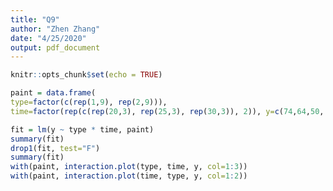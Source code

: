 ```yaml
---
title: "Q9"
author: "Zhen Zhang"
date: "4/25/2020"
output: pdf_document
---
```


```r
knitr::opts_chunk$set(echo = TRUE)
```
```r
paint = data.frame(
type=factor(c(rep(1,9), rep(2,9))),
time=factor(rep(c(rep(20,3), rep(25,3), rep(30,3)), 2)), y=c(74,64,50, 73,61,44, 78,85,92, 92,86,68, 98,73,88, 66,45,85))

fit = lm(y ~ type * time, paint) 
summary(fit)
drop1(fit, test="F") 
summary(fit)
with(paint, interaction.plot(type, time, y, col=1:3)) 
with(paint, interaction.plot(time, type, y, col=1:2))
```

